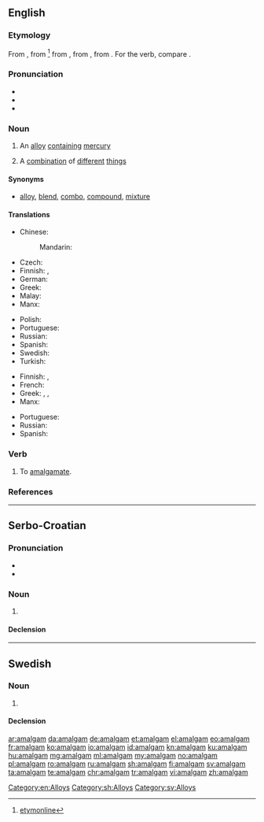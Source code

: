 {{also|Amalgam|amalgám}}
==English==
{{wikipedia}}

===Etymology===
From {{etyl|ML.|en}} {{term|amalgama||mercury alloy|lang=la}}, from {{etyl|ar|en}} {{term|اَلْمَلْغَم|tr=almalgam||emollient poultice or unguent for sores|lang=ar}}<ref>[http://www.etymonline.com/index.php?term=amalgam&allowed_in_frame=0 etymonline]</ref> from {{etyl|grc|en}} {{term|μάλαγμα||gold|lang=grc}}, from {{term|μαλάσσω||to soften|lang=grc}}, from {{term|μαλακός||soft|lang=grc}}. For the verb, compare {{etyl|fr|-}} {{term|amalgamer|lang=fr}}.

===Pronunciation===
* {{IPA|/əˈmæːl.ɡəm/|lang=en}}
* {{hyphenation|a|mal|gam|lang=en}}
* {{audio|en-us-amalgam.ogg|Audio (US)|lang=en}}

===Noun===
{{en-noun|amalgams}}

# {{context|metallurgy|lang=en}} An [[alloy]] [[contain]]ing [[mercury]]
# A [[combination]] of [[different]] [[thing]]s

====Synonyms====
* [[alloy]], [[blend]], [[combo]], [[compound]], [[mixture]]

====Translations====
{{trans-top|alloy}}
* Chinese:
*: Mandarin: {{t+check|cmn|汞齐||tr=gǒngjì}}
* Czech: {{t+|cs|amalgám|m}}
* Finnish: {{t+|fi|amalgaami}}, {{t|fi|elohopeaseos}}
* German: {{t|de|Amalgam|n}}
* Greek: {{t+|el|αμάλγαμα|n}}
* Malay: {{t|ms|amalgam}}
* Manx: {{t|gv|co-lheian|m}}
{{trans-mid}}
* Polish: {{t|pl|amalgamat|m}}
* Portuguese: {{t+|pt|amálgama|m-f}}
* Russian: {{t+|ru|амальга́ма|f|sc=Cyrl}}
* Spanish: {{t+|es|amalgama|f}}
* Swedish: {{t+|sv|amalgam|n}}
* Turkish: {{t+|tr|malgama}}
{{trans-bottom}}

{{trans-top|combination}}
* Finnish: {{t+|fi|yhdistelmä}}, {{t+|fi|seos}}
* French: {{t+|fr|amalgame|m}}
* Greek: {{t+|el|αμάλγαμα|n}}, {{t+|el|κράμα|n}}, {{t+|el|σύμφυρμα|n}}
* Manx: {{t|gv|co-lheian|m}}
{{trans-mid}}
* Portuguese: {{t+|pt|amálgama|m-f}}
* Russian: {{t+|ru|амальга́ма|f|sc=Cyrl}}
* Spanish: {{t+|es|amalgama|f}}
{{trans-bottom}}

===Verb===
{{en-verb}}

# {{context|archaic|ambitransitive|lang=en}} To [[amalgamate]].
#: {{rfquotek|Boyle}}
#: {{rfquotek|Ben Jonson}}

===References===
<references />

[[Category:en:Alloys]]

----

==Serbo-Croatian==

===Pronunciation===
* {{IPA|/amǎlɡaːm/|lang=sh}}
* {{hyphenation|a|mal|gam|lang=en}}

===Noun===
{{sh-noun|g=m|head=amàlgām|r|амалгам|ама̀лга̄м}}

# {{l|en|amalgam}}

====Declension====
{{sh-decl-noun|amàlgām|amalgami
|amalgáma|amalgama
|amalgamu|amalgamima
|amalgam|amalgame
|amalgame|amalgami
|amalgamu|amalgamima
|amalgamom|amalgamima
}}

[[Category:sh:Alloys]]

----

==Swedish==
{{wikipedia|lang=sv}}

===Noun===
{{sv-noun|n}}

# {{l|sv|amalgam}}

====Declension====
{{sv-noun-unc-irreg-n|2=amalgamet}}

[[Category:sv:Alloys]]

[[ar:amalgam]]
[[da:amalgam]]
[[de:amalgam]]
[[et:amalgam]]
[[el:amalgam]]
[[eo:amalgam]]
[[fr:amalgam]]
[[ko:amalgam]]
[[io:amalgam]]
[[id:amalgam]]
[[kn:amalgam]]
[[ku:amalgam]]
[[hu:amalgam]]
[[mg:amalgam]]
[[ml:amalgam]]
[[my:amalgam]]
[[no:amalgam]]
[[pl:amalgam]]
[[ro:amalgam]]
[[ru:amalgam]]
[[sh:amalgam]]
[[fi:amalgam]]
[[sv:amalgam]]
[[ta:amalgam]]
[[te:amalgam]]
[[chr:amalgam]]
[[tr:amalgam]]
[[vi:amalgam]]
[[zh:amalgam]]